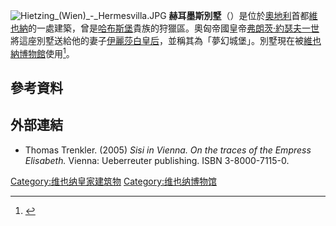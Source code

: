 {{expand|time=2015-01-04T12:08:12+00:00}}
[[File:Hietzing_(Wien)_-_Hermesvilla.JPG|thumb]]
'''赫耳墨斯別墅'''（{{lang-de|Hermesvilla}}）是位於[[奧地利|奧地利]]首都[[維也納|維也納]]的一處建築，曾是[[哈布斯堡|哈布斯堡]]貴族的狩獵區。奧匈帝國皇帝[[弗朗茨·約瑟夫一世|弗朗茨·約瑟夫一世]]將這座別墅送給他的妻子[[茜茜公主|伊麗莎白皇后]]，並稱其為「夢幻城堡」。別墅現在被[[維也納博物館|維也納博物館]]使用<ref name=WienEn>{{Cite web |url=http://www.wienmuseum.at/fileadmin/user_upload/PDFs/Locations/Gesamtfolder_englisch.pdf |title="Wien Museum Overview" English language brochure.  Accessed April 2, 2010 |access-date=2015-01-04 |archive-date=2011-06-13 |archive-url=https://web.archive.org/web/20110613074605/http://www.wienmuseum.at/fileadmin/user_upload/PDFs/Locations/Gesamtfolder_englisch.pdf |dead-url=yes }}</ref>。

== 參考資料 ==
{{Reflist}}

==外部連結==
{{commonscat-inline}}
* Thomas Trenkler. (2005) ''Sisi in Vienna. On the traces of the Empress Elisabeth.'' Vienna: Ueberreuter publishing.  ISBN 3-8000-7115-0.

{{Authority control}}
{{奥匈帝国王宫}}
[[Category:维也纳皇家建筑物|Category:维也纳皇家建筑物]]
[[Category:维也纳博物馆|Category:维也纳博物馆]]